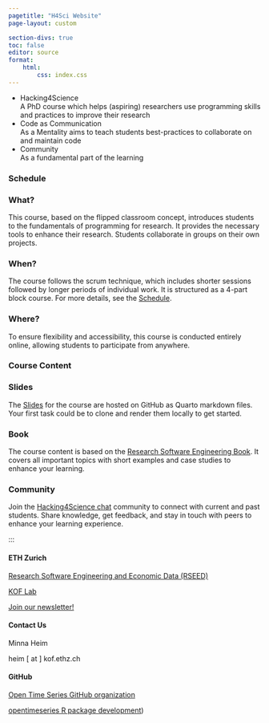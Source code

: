 ```yaml
---
pagetitle: "H4Sci Website"
page-layout: custom

section-divs: true
toc: false
editor: source
format: 
    html:
        css: index.css
---
```

<!-- insert background image-->

<ul class="list">
  <li class="item">
  <div class="slide">
  <div class="title">Hacking4Science</div>
  <div class="sub-text">A PhD course which helps (aspiring) researchers use programming skills and practices to improve their research</div>
  </div>
  </li>
  <li class="item">
  <div class="slide">
  <div class="title">Code as Communication</div>
  <div class="sub-text">As a Mentality aims to teach students best-practices to collaborate on and maintain code </div>
  </div>
  </li>
  <li class="item">
  <div class="slide">
  <div class="title">Community</div>
  <div class="sub-text">As a fundamental part of the learning</div>
  </div>
  </li>

</ul>




::: {.content-block}



### Schedule

::: {.features} 
::: {.feature}

### What?
This course, based on the flipped classroom concept, introduces students to the fundamentals of programming for research. It provides the necessary tools to enhance their research. Students collaborate in groups on their own projects.

:::

::: {.feature}

### When?
The course follows the scrum technique, which includes shorter sessions followed by longer periods of individual work. It is structured as a 4-part block course. For more details, see the [Schedule]().

:::

::: {.feature}

### Where?
To ensure flexibility and accessibility, this course is conducted entirely online, allowing students to participate from anywhere.

:::

::: 

### Course Content


::: {.features}
::: {.feature}

### Slides
The [Slides](https://github.com/h4sci/h4sci-course) for the course are hosted on GitHub as Quarto markdown files. Your first task could be to clone and render them locally to get started.

:::

::: {.feature}

### Book
The course content is based on the [Research Software Engineering Book](https://rse-book.github.io). It covers all important topics with short examples and case studies to enhance your learning.

:::



::: {.feature}

### Community
Join the [Hacking4Science chat]() community to connect with current and past students. Share knowledge, get feedback, and stay in touch with peers to enhance your learning experience.

:::
:::


<!-- Feature Block End  -->
:::




<!-- Content Block End  -->
:::


<!-- infinite loop of student testimonials: https://codepen.io/studiojvla/pen/qVbQqW -->


::: {.alt-background}

::: {.content-block}


::: {.grid}

::: {.g-col-4}




:::

::: {.g-col-4}

#### ETH Zurich

[Research Software Engineering and Economic Data (RSEED)](https://rseed.ch)

[KOF Lab](https://kof.ethz.ch/en/the-institute/kof-divisions/research-division-kof-lab/rseed.html)

[Join our newsletter!](https://kof.ethz.ch/en/the-institute/kof-divisions/research-division-kof-lab/rseed/subscription.html)


#### Contact Us

Minna Heim

heim [ at ] kof.ethz.ch


:::


::: {.g-col-4}

#### GitHub

[Open Time Series GitHub organization](https://github.com/opentsi)

[opentimeseries R package development](https://github.com/opentsi/opentimeseries)) 

:::



<!-- Grid End  -->
:::


:::

:::






<!--::: {.content-block}
::: {.grid}
::: {.g-col-7}
## Human-Friendly, Machine-Readable.

The Open Time Series Initiative derives scientific-grade time series from data publications for the broader public. 
In addition to data, we share an inclusive, battle-tested framework for ingestion of publicly available data and vintage management.

::: {.hero-buttons}
[GitHub Organization](https://github.com/opentsi){.btn-action-primary .btn-action .btn .btn-success .btn-lg role="button"}
:::

:::

::: {.g-col-5}

:::

:::

:::
-->


<!--
::: {.button-background}

::: {.content-block}


::: {.grid}

::: {.g-col-4}

:::


::: {.g-col-4}

[Follow our journey](https://kof.ethz.ch/en/the-institute/kof-divisions/research-division-kof-lab/rseed/subscription.html){.btn-action-primary  .btn-action .btn .btn-success .btn-lg role="button" style="margin-top: 1em;"}

<br />
<br />

:::

::: {.g-col-4}

:::

:::

:::

::: -->